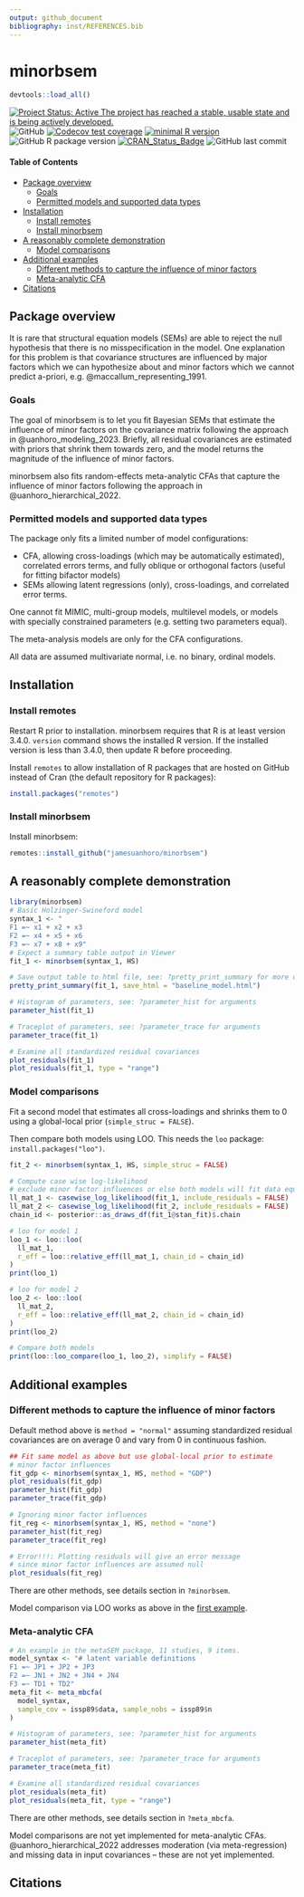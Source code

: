 ```yaml
---
output: github_document
bibliography: inst/REFERENCES.bib
---
```


# minorbsem

```r
devtools::load_all()
```

<!-- badges: start -->

[![Project Status: Active  The project has reached a stable, usable state and is being actively developed.](https://www.repostatus.org/badges/latest/active.svg)](https://www.repostatus.org/#active)
![GitHub](https://img.shields.io/github/license/jamesuanhoro/minorbsem)
[![Codecov test coverage](https://codecov.io/gh/jamesuanhoro/minorbsem/branch/master/graph/badge.svg)](https://app.codecov.io/gh/jamesuanhoro/minorbsem?branch=master)
[![minimal R version](https://img.shields.io/badge/R%3E%3D-`r minimum_r_version()`-6666ff.svg)](https://cran.r-project.org/)
![GitHub R package version](https://img.shields.io/github/r-package/v/jamesuanhoro/minorbsem)
[![CRAN_Status_Badge](https://www.r-pkg.org/badges/version/minorbsem)](https://cran.r-project.org/package=minorbsem)
![GitHub last commit](https://img.shields.io/github/last-commit/jamesuanhoro/minorbsem)
<!-- badges: end -->

#### Table of Contents

- [Package overview](#package-overview)
  - [Goals](#goals)
  - [Permitted models and supported data types](#permitted-models-and-supported-data-types)
- [Installation](#installation)
  - [Install remotes](#install-remotes)
  - [Install minorbsem](#install-minorbsem)
- [A reasonably complete demonstration](#a-reasonably-complete-demonstration)
  - [Model comparisons](#model-comparisons)
- [Additional examples](#additional-examples)
  - [Different methods to capture the influence of minor factors](#different-methods-to-capture-the-influence-of-minor-factors)
  - [Meta-analytic CFA](#meta-analytic-cfa)
- [Citations](#citations)

## Package overview

It is rare that structural equation models (SEMs) are able to reject the null
hypothesis that there is no misspecification in the model. One explanation for
this problem is that covariance structures are influenced by major factors which
we can hypothesize about and minor factors which we cannot predict a-priori,
e.g. @maccallum_representing_1991.

### Goals

The goal of minorbsem is to let you fit Bayesian SEMs that estimate the
influence of minor factors on the covariance matrix following the approach in
@uanhoro_modeling_2023. Briefly, all residual covariances are estimated with
priors that shrink them towards zero, and the model returns the magnitude of the
influence of minor factors.

minorbsem also fits random-effects meta-analytic CFAs that capture the influence
of minor factors following the approach in @uanhoro_hierarchical_2022.

### Permitted models and supported data types

The package only fits a limited number of model configurations:

- CFA, allowing cross-loadings (which may be automatically estimated),
correlated errors terms, and fully oblique or orthogonal factors
(useful for fitting bifactor models)
- SEMs allowing latent regressions (only), cross-loadings, and correlated error
terms.

One cannot fit MIMIC, multi-group models, multilevel models, or models with
specially constrained parameters (e.g. setting two parameters equal).

The meta-analysis models are only for the CFA configurations.

All data are assumed multivariate normal, i.e. no binary, ordinal models.

## Installation

### Install remotes

Restart R prior to installation. minorbsem requires that R is at least version 3.4.0. `version` command shows the installed R version. If the installed version is less than 3.4.0, then update R before proceeding.

Install `remotes` to allow installation of R packages that are hosted on GitHub instead of Cran (the default repository for R packages):

``` r
install.packages("remotes")
```

### Install minorbsem

Install minorbsem:

``` r
remotes::install_github("jamesuanhoro/minorbsem")
```

## A reasonably complete demonstration

``` r
library(minorbsem)
# Basic Holzinger-Swineford model
syntax_1 <- "
F1 =~ x1 + x2 + x3
F2 =~ x4 + x5 + x6
F3 =~ x7 + x8 + x9"
# Expect a summary table output in Viewer
fit_1 <- minorbsem(syntax_1, HS)

# Save output table to html file, see: ?pretty_print_summary for more options
pretty_print_summary(fit_1, save_html = "baseline_model.html")

# Histogram of parameters, see: ?parameter_hist for arguments
parameter_hist(fit_1)

# Traceplot of parameters, see: ?parameter_trace for arguments
parameter_trace(fit_1)

# Examine all standardized residual covariances
plot_residuals(fit_1)
plot_residuals(fit_1, type = "range")
```

### Model comparisons

Fit a second model that estimates all cross-loadings and shrinks them to
0 using a global-local prior (`simple_struc = FALSE`).

Then compare both models using LOO. This needs the `loo` package: `install.packages("loo")`.

``` r
fit_2 <- minorbsem(syntax_1, HS, simple_struc = FALSE)

# Compute case wise log-likelihood
# exclude minor factor influences or else both models will fit data equally
ll_mat_1 <- casewise_log_likelihood(fit_1, include_residuals = FALSE)
ll_mat_2 <- casewise_log_likelihood(fit_2, include_residuals = FALSE)
chain_id <- posterior::as_draws_df(fit_1@stan_fit)$.chain

# loo for model 1
loo_1 <- loo::loo(
  ll_mat_1,
  r_eff = loo::relative_eff(ll_mat_1, chain_id = chain_id)
)
print(loo_1)

# loo for model 2
loo_2 <- loo::loo(
  ll_mat_2,
  r_eff = loo::relative_eff(ll_mat_2, chain_id = chain_id)
)
print(loo_2)

# Compare both models
print(loo::loo_compare(loo_1, loo_2), simplify = FALSE)
```

## Additional examples

### Different methods to capture the influence of minor factors

Default method above is `method = "normal"` assuming standardized residual
covariances are on average 0 and vary from 0 in continuous fashion.

``` r
## Fit same model as above but use global-local prior to estimate
# minor factor influences
fit_gdp <- minorbsem(syntax_1, HS, method = "GDP")
plot_residuals(fit_gdp)
parameter_hist(fit_gdp)
parameter_trace(fit_gdp)

# Ignoring minor factor influences
fit_reg <- minorbsem(syntax_1, HS, method = "none")
parameter_hist(fit_reg)
parameter_trace(fit_reg)

# Error!!!: Plotting residuals will give an error message
# since minor factor influences are assumed null
plot_residuals(fit_reg)
```

There are other methods, see details section in `?minorbsem`.

Model comparison via LOO works as above in the [first example](#model-comparisons).

### Meta-analytic CFA

``` r
# An example in the metaSEM package, 11 studies, 9 items.
model_syntax <- "# latent variable definitions
F1 =~ JP1 + JP2 + JP3
F2 =~ JN1 + JN2 + JN4 + JN4
F3 =~ TD1 + TD2"
meta_fit <- meta_mbcfa(
  model_syntax,
  sample_cov = issp89$data, sample_nobs = issp89$n
)

# Histogram of parameters, see: ?parameter_hist for arguments
parameter_hist(meta_fit)

# Traceplot of parameters, see: ?parameter_trace for arguments
parameter_trace(meta_fit)

# Examine all standardized residual covariances
plot_residuals(meta_fit)
plot_residuals(meta_fit, type = "range")
```

There are other methods, see details section in `?meta_mbcfa`.

Model comparisons are not yet implemented for meta-analytic CFAs.
@uanhoro_hierarchical_2022 addresses moderation (via meta-regression) and
missing data in input covariances -- these are not yet implemented.

## Citations
